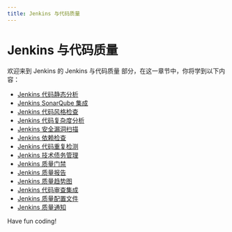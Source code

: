 ```yaml
---
title: Jenkins 与代码质量
---
```


# Jenkins 与代码质量

欢迎来到 Jenkins 的 Jenkins 与代码质量 部分，在这一章节中，你将学到以下内容：

- [Jenkins 代码静态分析](./0-static-analysis-of-jenkins-code.mdx)
- [Jenkins SonarQube 集成](./1-jenkins-sonarqube-integration.mdx)
- [Jenkins 代码风格检查](./2-jenkins-code-style-check.mdx)
- [Jenkins 代码复杂度分析](./3-jenkins-code-complexity-analysis.mdx)
- [Jenkins 安全漏洞扫描](./4-jenkins-security-vulnerability-scanning.mdx)
- [Jenkins 依赖检查](./5-jenkins-dependency-check.mdx)
- [Jenkins 代码重复检测](./6-jenkins-code-duplication-detection.mdx)
- [Jenkins 技术债务管理](./7-jenkins-technical-debt-management.mdx)
- [Jenkins 质量门禁](./8-jenkins-quality-access.mdx)
- [Jenkins 质量报告](./9-jenkins-quality-report.mdx)
- [Jenkins 质量趋势图](./10-jenkins-quality-trend-chart.mdx)
- [Jenkins 代码审查集成](./11-jenkins-code-review-integration.mdx)
- [Jenkins 质量配置文件](./12-jenkins-quality-profile.mdx)
- [Jenkins 质量通知](./13-jenkins-quality-notification.mdx)

Have fun coding!